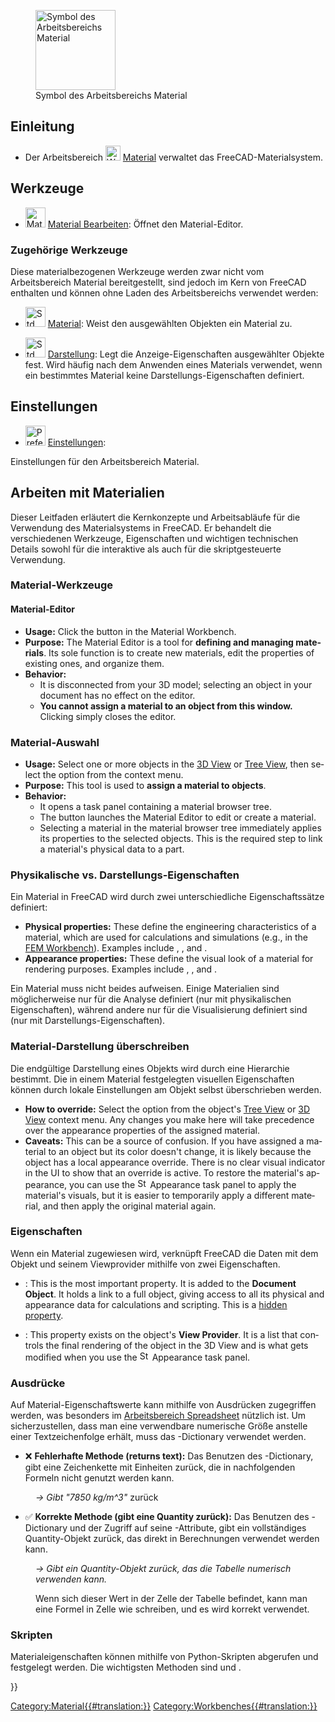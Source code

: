 <languages/>

{{Docnav/de
|[[Inspection_Workbench/de|Arbeitsbereich Inspection]]
|[[Mesh_Workbench/de|Arbeitsbereich Mesh]]
|IconL=Workbench_Inspection.svg
|IconR=Workbench_Mesh.svg
}}

[[Image:Workbench_Material.svg|thumb|128px|Symbol des Arbeitsbereichs Material]]

<span id="Introduction"></span>
==Einleitung==

{{Version/de|1.0}}

* Der Arbeitsbereich [[Image:Workbench_Material.svg|24px]] [[Material_Workbench/de|Material]] verwaltet das FreeCAD-Materialsystem. {{Version/de|1.0}}

<span id="Tools"></span>
==Werkzeuge==

* [[Image:Material_Edit.svg|32px]] [[Material_Edit/de|Material Bearbeiten]]: Öffnet den Material-Editor.

<span id="Related_tools"></span>
===Zugehörige Werkzeuge===

Diese materialbezogenen Werkzeuge werden zwar nicht vom Arbeitsbereich Material bereitgestellt, sind jedoch im Kern von FreeCAD enthalten und können ohne Laden des Arbeitsbereichs verwendet werden:

* [[Image:Std_SetMaterial.svg|32px]] [[Std_SetMaterial/de|Material]]: Weist den ausgewählten Objekten ein Material zu.

* [[Image:Std_SetAppearance.svg|32px]] [[Std_SetAppearance/de|Darstellung]]: Legt die Anzeige-Eigenschaften ausgewählter Objekte fest. Wird häufig nach dem Anwenden eines Materials verwendet, wenn ein bestimmtes Material keine Darstellungs-Eigenschaften definiert.

<span id="Preferences"></span>
==Einstellungen==

* [[File:Preferences-material.svg|32px]] [[Material_Preferences/de|Einstellungen]]:
Einstellungen für den Arbeitsbereich Material.

<span id="Working_with_materials"></span>
== Arbeiten mit Materialien ==

Dieser Leitfaden erläutert die Kernkonzepte und Arbeitsabläufe für die Verwendung des Materialsystems in FreeCAD. Er behandelt die verschiedenen Werkzeuge, Eigenschaften und wichtigen technischen Details sowohl für die interaktive als auch für die skriptgesteuerte Verwendung.

<span id="Material_tools"></span>
=== Material-Werkzeuge ===

<span id="Material_Editor"></span>
==== Material-Editor ====

<div lang="en" dir="ltr" class="mw-content-ltr">
* '''Usage:''' Click the {{Button|[[Image:Material_Edit.svg|16px]] [[Material_Edit|Edit]]}} button in the Material Workbench.
* '''Purpose:''' The Material Editor is a tool for '''defining and managing materials'''. Its sole function is to create new materials, edit the properties of existing ones, and organize them.
* '''Behavior:'''
** It is disconnected from your 3D model; selecting an object in your document has no effect on the editor.
** '''You cannot assign a material to an object from this window.''' Clicking {{Button|OK}} simply closes the editor.
</div>

<span id="Material_Selector"></span>
===Material-Auswahl===

<div lang="en" dir="ltr" class="mw-content-ltr">
* '''Usage:''' Select one or more objects in the [[3D_View|3D View]] or [[Tree_View|Tree View]], then select the {{MenuCommand|[[Image:Std_SetMaterial.svg|16px]] [[Std_SetMaterial|Material]]}} option from the context menu.
* '''Purpose:''' This tool is used to '''assign a material to objects'''.
* '''Behavior:'''
** It opens a task panel containing a material browser tree.
** The {{Button|Launch Editor}} button launches the Material Editor to edit or create a material.
** Selecting a material in the material browser tree immediately applies its properties to the selected objects. This is the required step to link a material's physical data to a part.
</div>

<span id="Physical_vs._appearance_properties"></span>
=== Physikalische vs. Darstellungs-Eigenschaften ===

Ein Material in FreeCAD wird durch zwei unterschiedliche Eigenschaftssätze definiert:

<div lang="en" dir="ltr" class="mw-content-ltr">
* '''Physical properties:''' These define the engineering characteristics of a material, which are used for calculations and simulations (e.g., in the [[FEM_Workbench|FEM Workbench]]). Examples include {{Incode|Density}}, {{Incode|YoungsModulus}}, and {{Incode|PoissonRatio}}.
* '''Appearance properties:''' These define the visual look of a material for rendering purposes. Examples include {{Incode|DiffuseColor}}, {{Incode|Shininess}}, and {{Incode|Transparency}}.
</div>

Ein Material muss nicht beides aufweisen. Einige Materialien sind möglicherweise nur für die Analyse definiert (nur mit physikalischen Eigenschaften), während andere nur für die Visualisierung definiert sind (nur mit Darstellungs-Eigenschaften).

<span id="Override_material_appearance"></span>
=== Material-Darstellung überschreiben ===

Die endgültige Darstellung eines Objekts wird durch eine Hierarchie bestimmt. Die in einem Material festgelegten visuellen Eigenschaften können durch lokale Einstellungen am Objekt selbst überschrieben werden.

<div lang="en" dir="ltr" class="mw-content-ltr">
* '''How to override:''' Select the {{MenuCommand|[[Image:Std_SetAppearance.svg|16px]] [[Std_SetAppearance|Appearance]]}} option from the object's [[Tree_View|Tree View]] or [[3D_View|3D View]] context menu. Any changes you make here will take precedence over the appearance properties of the assigned material.
* '''Caveats:''' This can be a source of confusion. If you have assigned a material to an object but its color doesn't change, it is likely because the object has a local appearance override. There is no clear visual indicator in the UI to show that an override is active. To restore the material's appearance, you can use the [[Image:Std_SetAppearance.svg|16px]] Appearance task panel to apply the material's visuals, but it is easier to temporarily apply a different material, and then apply the original material again.
</div>

<span id="Properties"></span>
=== Eigenschaften ===

Wenn ein Material zugewiesen wird, verknüpft FreeCAD die Daten mit dem Objekt und seinem Viewprovider mithilfe von zwei Eigenschaften.

<div lang="en" dir="ltr" class="mw-content-ltr">
* {{PropertyData|Shape Material}}: This is the most important property. It is added to the '''Document Object'''. It holds a link to a full {{Incode|Materials::Material}} object, giving access to all its physical and appearance data for calculations and scripting. This is a [[Property_View#Context_menu|hidden property]].
* {{PropertyView|Shape Appearance}}: This property exists on the object's '''View Provider'''. It is a list that controls the final rendering of the object in the 3D View and is what gets modified when you use the [[Image:Std_SetAppearance.svg|16px]] Appearance task panel.
</div>

<span id="Expressions"></span>
=== Ausdrücke ===

Auf Material-Eigenschaftswerte kann mithilfe von Ausdrücken zugegriffen werden, was besonders im [[Spreadsheet_Workbench/de| Arbeitsbereich Spreadsheet]] nützlich ist. Um sicherzustellen, dass man eine verwendbare numerische Größe anstelle einer Textzeichenfolge erhält, muss das {{Incode|PropertyObjects}}-Dictionary verwendet werden.

* ❌ '''Fehlerhafte Methode (returns text):''' Das Benutzen des  {{Incode|PhysicalProperties}}-Dictionary, gibt  eine Zeichenkette mit Einheiten zurück, die in nachfolgenden Formeln nicht genutzt werden kann.

: {{Code|lang=text|code=
=<<MyBody>>.ShapeMaterial.PhysicalProperties[<<Density>>]
}}

: ''→ Gibt "7850 kg/m^3"'' zurück

* ✅ '''Korrekte Methode (gibt eine Quantity zurück):''' Das Benutzen des {{Incode|PropertyObjects}}-Dictionary und der Zugriff auf seine {{Incode|Value}}-Attribute, gibt ein vollständiges Quantity-Objekt zurück, das direkt in Berechnungen verwendet werden kann.

: {{Code|lang=text|code=
=<<MyBody>>.ShapeMaterial.PropertyObjects[<<Density>>].Value
}}

: ''→ Gibt ein Quantity-Objekt zurück, das die Tabelle numerisch verwenden kann.''

: Wenn sich dieser Wert in der Zelle {{Incode|A1}} der Tabelle befindet, kann man eine Formel in Zelle {{Incode|A2}} wie  {{Incode|<nowiki>=</nowiki> A1 * 10}} schreiben, und es wird korrekt verwendet.

<span id="Scripting"></span>
=== Skripten ===

Materialeigenschaften können mithilfe von Python-Skripten abgerufen und festgelegt werden. Die wichtigsten Methoden sind {{Incode|.getPhysicalValue()}} und {{Incode|.setPhysicalValue()}}.

{{Code|lang=python|code=
import FreeCAD
import FreeCADGui

# Get a reference to your object (e.g., a PartDesign Body)
obj = App.ActiveDocument.getObject("Body")

# --- Check for and get a property ---
if obj.ShapeMaterial.hasPhysicalProperty("Density"):
    
    # Get the value. This returns a FreeCAD.Quantity object.
    density_quantity = obj.ShapeMaterial.getPhysicalValue("Density")
    
    print(f"The material is: {obj.ShapeMaterial.Name}")
    print(f"The density is: {density_quantity}")
    print(f"Numerical value: {density_quantity.Value}")

else:
    print("The selected material does not have a 'Density' property.")


# --- Set a property ---
# The value can be a string with units or a FreeCAD.Quantity object.
try:
    obj.ShapeMaterial.setPhysicalValue("Density", "8000 kg/m^3")
    App.ActiveDocument.recompute()
    print("Density successfully updated.")

except Exception as e:
    print(f"Failed to set property: {e}")
}}


{{Docnav/de
|[[Inspection_Workbench/de|Arbeitsbereich Inspection]]
|[[Mesh_Workbench/de| Arbeitsbereich Mesh]]
|IconL=Workbench_Inspection.svg
|IconR=Workbench_Mesh.svg
}}

[[Category:Material{{#translation:}}]]
{{Userdocnavi{{#translation:}}}}
[[Category:Workbenches{{#translation:}}]]